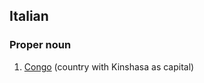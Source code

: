 ==Italian==

===Proper noun===
{{infl|it|proper noun}}

# [[Congo]] (country with Kinshasa as capital)

{{tbot entry|Italian|Congo|2007|November}}